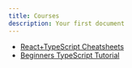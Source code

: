 ```yaml
---
title: Courses
description: Your first document
---
```


- [React+TypeScript Cheatsheets](https://github.com/typescript-cheatsheets/react)
- [Beginners TypeScript Tutorial](https://github.com/total-typescript/beginners-typescript-tutorial)
